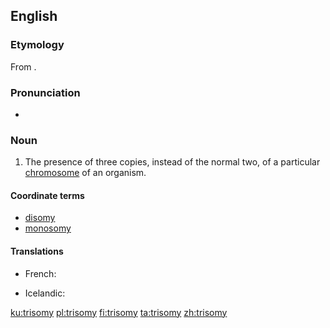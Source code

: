 ==English==
{{wikipedia}}

===Etymology===
From {{suffix|trisome|y|lang=en}}.

===Pronunciation===
* {{a|UK}} {{IPA|/ˈtɹʌɪ.sə(ʊ)mi/|lang=en}}

===Noun===
{{en-noun|trisomies}}

# {{context|cytology|lang=en}} The presence of three copies, instead of the normal two, of a particular [[chromosome]] of an organism.

====Coordinate terms====
* [[disomy]]
* [[monosomy]]

====Translations====
{{trans-top|three copies of a chromosome}}
* French: {{t+|fr|trisomie|f}}
{{trans-mid}}
* Icelandic: {{t|is|þrístæða|f}}
{{trans-bottom}}

[[ku:trisomy]]
[[pl:trisomy]]
[[fi:trisomy]]
[[ta:trisomy]]
[[zh:trisomy]]